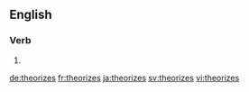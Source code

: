 ==English==

===Verb===
{{head|en|verb form}}

# {{en-third-person singular of|theorize}}

[[de:theorizes]]
[[fr:theorizes]]
[[ja:theorizes]]
[[sv:theorizes]]
[[vi:theorizes]]
